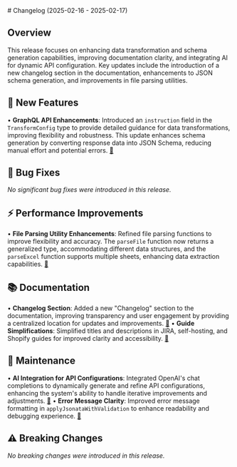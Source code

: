 <Update>
# Changelog (2025-02-16 - 2025-02-17)

## Overview
This release focuses on enhancing data transformation and schema generation capabilities, improving documentation clarity, and integrating AI for dynamic API configuration. Key updates include the introduction of a new changelog section in the documentation, enhancements to JSON schema generation, and improvements in file parsing utilities.

## 🚀 New Features
• **GraphQL API Enhancements**: Introduced an `instruction` field in the `TransformConfig` type to provide detailed guidance for data transformations, improving flexibility and robustness. This update enhances schema generation by converting response data into JSON Schema, reducing manual effort and potential errors. [🔗](https://github.com/quantstruct/superglue/commit/ac416f0c93d8b2b3f525f39252f22cf7ef7ab83a)

## 🐛 Bug Fixes
*No significant bug fixes were introduced in this release.*

## ⚡ Performance Improvements
• **File Parsing Utility Enhancements**: Refined file parsing functions to improve flexibility and accuracy. The `parseFile` function now returns a generalized type, accommodating different data structures, and the `parseExcel` function supports multiple sheets, enhancing data extraction capabilities. [🔗](https://github.com/quantstruct/superglue/commit/27728f2ce508a36d13ee77e8b60b7b177607bb6e)

## 📚 Documentation
• **Changelog Section**: Added a new "Changelog" section to the documentation, improving transparency and user engagement by providing a centralized location for updates and improvements. [🔗](https://github.com/quantstruct/superglue/commit/aba52c2e28e4a364f65005a40ef5fb5991cacc6a)
• **Guide Simplifications**: Simplified titles and descriptions in JIRA, self-hosting, and Shopify guides for improved clarity and accessibility. [🔗](https://github.com/quantstruct/superglue/commit/72365fe0d61f4392692017048553b9eee8a9e183)

## 🔧 Maintenance
• **AI Integration for API Configurations**: Integrated OpenAI's chat completions to dynamically generate and refine API configurations, enhancing the system's ability to handle iterative improvements and adjustments. [🔗](https://github.com/quantstruct/superglue/commit/c8e56f43afea8b5b38741d6dbf385856d34cc75a)
• **Error Message Clarity**: Improved error message formatting in `applyJsonataWithValidation` to enhance readability and debugging experience. [🔗](https://github.com/quantstruct/superglue/commit/3c8e95a60bdc464720de8917f317a19781aff120)

## ⚠️ Breaking Changes
*No breaking changes were introduced in this release.*
</Update>